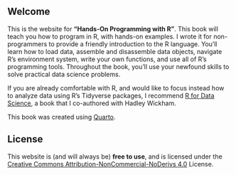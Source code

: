 ## Welcome {.unnumbered}

This is the website for **"Hands-On Programming with R"**. This book will teach you how to program in R, with hands-on examples. I wrote it for non-programmers to provide a friendly introduction to the R language. You'll learn how to load data, assemble and disassemble data objects, navigate R's environment system, write your own functions, and use all of R's programming tools. Throughout the book, you'll use your newfound skills to solve practical data science problems.

If you are already comfortable with R, and would like to focus instead how to analyze data using R's Tidyverse packages, I recommend [R for Data Science](http://r4ds.had.co.nz/), a book that I co-authored with Hadley Wickham.

::: {.callout-note appearance="simple"}
This book was created using [Quarto](https://quarto.org).
:::

## License

This website is (and will always be) **free to use**, and is licensed under the [Creative Commons Attribution-NonCommercial-NoDerivs 4.0](https://creativecommons.org/licenses/by-nc-nd/4.0/) License. 


